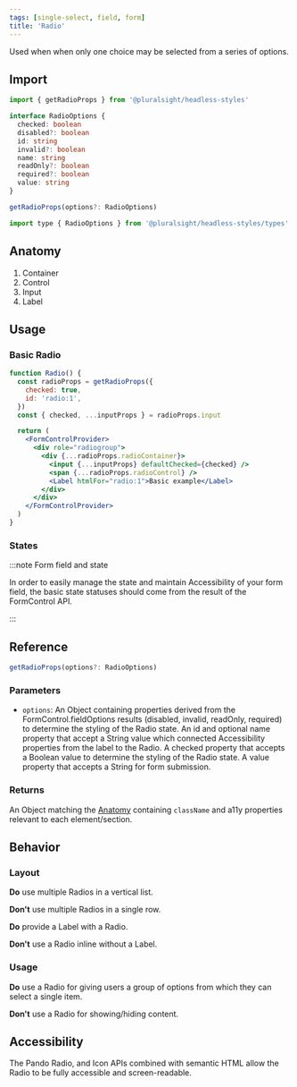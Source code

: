 ```yaml
---
tags: [single-select, field, form]
title: 'Radio'
---
```



<p className="size-xxl">
  Used when when only one choice may be selected from a series of options.
</p>

<DocsLinkBar
  github="https://github.com/pluralsight/pando/tree/main/packages/headless-styles/src/components/Radio"
  figma="https://www.figma.com/file/ZmH4XsZS5WnKeo28ylM5x1/Pando-UI-kit-(Web)?node-id=1214%3A50560&t=YLA3FBYLefNvfeuf-0"
/>

## Import

```javascript
import { getRadioProps } from '@pluralsight/headless-styles'
```

```typescript
interface RadioOptions {
  checked: boolean
  disabled?: boolean
  id: string
  invalid?: boolean
  name: string
  readOnly?: boolean
  required?: boolean
  value: string
}

getRadioProps(options?: RadioOptions)
```

```javascript
import type { RadioOptions } from '@pluralsight/headless-styles/types'
```

## Anatomy

1. Container
2. Control
3. Input
4. Label

## Usage

### Basic Radio

```jsx live
function Radio() {
  const radioProps = getRadioProps({
    checked: true,
    id: 'radio:1',
  })
  const { checked, ...inputProps } = radioProps.input

  return (
    <FormControlProvider>
      <div role="radiogroup">
        <div {...radioProps.radioContainer}>
          <input {...inputProps} defaultChecked={checked} />
          <span {...radioProps.radioControl} />
          <Label htmlFor="radio:1">Basic example</Label>
        </div>
      </div>
    </FormControlProvider>
  )
}
```

### States

<RadioStates />

:::note Form field and state

In order to easily manage the state and maintain Accessibility of your form field, the basic state statuses should come from the result of the FormControl API.

:::

## Reference

```typescript
getRadioProps(options?: RadioOptions)
```

### Parameters

- `options`: An Object containing properties derived from the FormControl.fieldOptions results (disabled, invalid, readOnly, required) to determine the styling of the Radio state. An id and optional name property that accept a String value which connected Accessibility properties from the label to the Radio. A checked property that accepts a Boolean value to determine the styling of the Radio state. A value property that accepts a String for form submission.

### Returns

An Object matching the [Anatomy](#anatomy) containing `className` and a11y properties relevant to each element/section.

## Behavior

### Layout

**Do** use multiple Radios in a vertical list.

**Don't** use multiple Radios in a single row.

**Do** provide a Label with a Radio.

**Don't** use a Radio inline without a Label.

### Usage

**Do** use a Radio for giving users a group of options from which they can select a single item.

**Don't** use a Radio for showing/hiding content.

## Accessibility

The Pando Radio, and Icon APIs combined with semantic HTML allow the Radio to be fully accessible and screen-readable.
